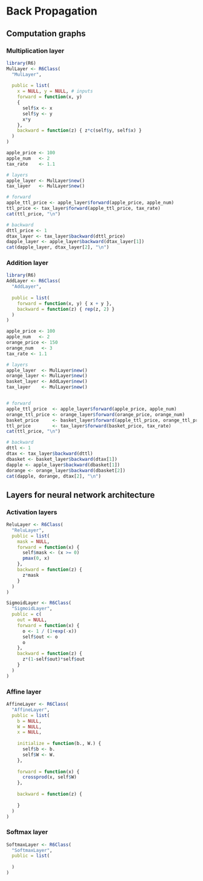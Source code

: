 # Back Propagation


## Computation graphs


### Multiplication layer
```r
library(R6)
MulLayer <- R6Class(
  "MulLayer",
  
  public = list(
    x = NULL, y = NULL, # inputs
    forward = function(x, y)
    {
      self$x <- x
      self$y <- y
      x*y
    },
    backward = function(z) { z*c(self$y, self$x) }
  )
)
```


```r
apple_price <- 100
apple_num   <- 2
tax_rate    <- 1.1

# layers
apple_layer <- MulLayer$new()
tax_layer   <- MulLayer$new()

# forward
apple_ttl_price <- apple_layer$forward(apple_price, apple_num)
ttl_price <- tax_layer$forward(apple_ttl_price, tax_rate)
cat(ttl_price, "\n")

# backward
dttl_price <- 1
dtax_layer <- tax_layer$backward(dttl_price)
dapple_layer <- apple_layer$backward(dtax_layer[1])
cat(dapple_layer, dtax_layer[2], "\n")
```

### Addition layer

```r
library(R6)
AddLayer <- R6Class(
  "AddLayer",
  
  public = list(
    forward = function(x, y) { x + y },
    backward = function(z) { rep(z, 2) }
  )
)
```

```r
apple_price <- 100
apple_num   <- 2
orange_price <- 150
orange_num   <- 3
tax_rate <- 1.1

# layers
apple_layer  <- MulLayer$new()
orange_layer <- MulLayer$new()
basket_layer <- AddLayer$new()
tax_layer    <- MulLayer$new()


# forward
apple_ttl_price  <- apple_layer$forward(apple_price, apple_num)
orange_ttl_price <- orange_layer$forward(orange_price, orange_num)
basket_price     <- basket_layer$forward(apple_ttl_price, orange_ttl_price)
ttl_price        <- tax_layer$forward(basket_price, tax_rate)
cat(ttl_price, "\n")

# backward
dttl <- 1
dtax <- tax_layer$backward(dttl)
dbasket <- basket_layer$backward(dtax[1])
dapple <- apple_layer$backward(dbasket[1])
dorange <- orange_layer$backward(dbasket[2])
cat(dapple, dorange, dtax[2], "\n")
```




## Layers for neural network architecture

### Activation layers


```r
ReluLayer <- R6Class(
  "ReluLayer",
  public = list(
    mask = NULL,  
    forward = function(x) { 
      self$mask <- (x >= 0)
      pmax(0, x) 
    },
    backward = function(z) { 
      z*mask 
    }
  )
)

SigmoidLayer <- R6Class(
  "SigmoidLayer",
  public = c(
    out = NULL,
    forward = function(x) {
      o <- 1 / (1+exp(-x)) 
      self$out <- o
      o
    },
    backward = function(z) { 
      z*(1-self$out)*self$out 
    }
  )
)
```

### Affine layer
```r
AffineLayer <- R6Class(
  "AffineLayer",
  public = list(
    b = NULL,
    W = NULL,
    x = NULL,
    
    initialize = function(b., W.) {
      self$b <- b.
      self$W <- W.
    },
    
    forward = function(x) {
      crossprod(x, self$W)
    },
    
    backward = function(z) {
      
    }
  )
)
```


### Softmax layer
```r
SoftmaxLayer <- R6Class(
  "SoftmaxLayer",
  public = list(
    
  )
)
```

